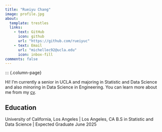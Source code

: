```yaml
---
title: "Rueiyu Chang"
image: profile.jpg
about:
  template: trestles
  links:
    - text: GitHub
      icon: github
      url: "https://github.com/rueiyuc"
    - text: Email
      url: "michellec92@ucla.edu"
      icon: inbox-fill
comments: false
---
```

::: {.column-page}

Hi! I'm currently a senior in UCLA and majoring in Statistic and Data Science and also minoring in Data Science in Engineering. You can learn more about me from my [cv](/mycv.pdf).

## Education

University of California, Los Angeles | Los Angeles, CA 
B.S in Statistic and Data Science | Expected Graduate June 2025